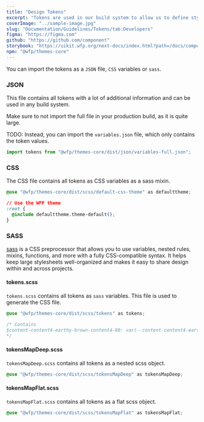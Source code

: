 ```yaml
---
title: "Design Tokens"
excerpt: "Tokens are used in our build system to allow us to define styles once. This way they can be consumed across all plattforms and keep the design system consistent."
coverImage: "../sample-image.jpg"
slug: "Documentation/Guidelines/Tokens/tab:Developers"
figma: "https://figma.com"
github: "https://github.com/component"
storybook: "https://uikit.wfp.org/next-docs/index.html?path=/docs/components-button--button-regular"
npm: "@wfp/themes-core"
---
```


You can import the tokens as a `JSON` file, `CSS` variables or `sass`.

### JSON

This file contains all tokens with a lot of additional information and can be used in any build system.

<Callout kind="warning">
  Make sure to not import the full file in your production build, as it is quite
  large.
</Callout>

TODO: Instead, you can import the `variables.json` file, which only contains the token values.

```jsx
import tokens from "@wfp/themes-core/dist/json/variables-full.json";
```

### CSS

The CSS file contains all tokens as CSS variables as a sass mixin.

```css
@use "@wfp/themes-core/dist/scss/default-css-theme" as defaulttheme;

// Use the WFP theme
:root {
  @include defaulttheme.theme-default();
}
```

### SASS

[sass](https://sass-lang.com/) is a CSS preprocessor that allows you to use variables, nested rules, mixins, functions, and more with a fully CSS-compatible syntax.
It helps keep large stylesheets well-organized and makes it easy to share design within and across projects.

#### tokens.scss

`tokens.scss` contains all tokens as `sass` variables. This file is used to generate the CSS file.

```css
@use "@wfp/themes-core/dist/scss/tokens" as tokens;

/* Contains
$content-content4-earthy-brown-content4-80: var(--content-content4-earthy-brown-content4-80, "#fda987") !default;
*/
```

#### tokensMapDeep.scss

`tokensMapDeep.scss` contains all tokens as a nested scss object.

```css
@use "@wfp/themes-core/dist/scss/tokensMapDeep" as tokensMapDeep;
```

#### tokensMapFlat.scss

`tokensMapFlat.scss` contains all tokens as a flat scss object.

```css
@use "@wfp/themes-core/dist/scss/tokensMapFlat" as tokensMapFlat;
```
